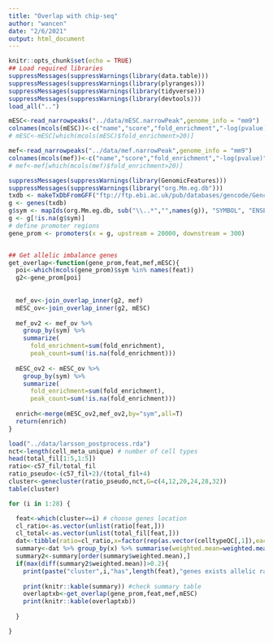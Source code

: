 ```yaml
---
title: "Overlap with chip-seq"
author: "wancen"
date: "2/6/2021"
output: html_document
---
```


```r
knitr::opts_chunk$set(echo = TRUE)
## Load required libraries
suppressMessages(suppressWarnings(library(data.table)))
suppressMessages(suppressWarnings(library(plyranges)))
suppressMessages(suppressWarnings(library(tidyverse)))
suppressMessages(suppressWarnings(library(devtools)))
load_all("..")
```


```r
mESC<-read_narrowpeaks("../data/mESC.narrowPeak",genome_info = "mm9")
colnames(mcols(mESC))<-c("name","score","fold_enrichment","-log(pvalue)","-log(FDR)/log(10)","summit")
# mESC<-mESC[which(mcols(mESC)$fold_enrichment>20)]

mef<-read_narrowpeaks("../data/mef.narrowPeak",genome_info = "mm9")
colnames(mcols(mef))<-c("name","score","fold_enrichment","-log(pvalue)","-log(FDR)/log(10)","summit")
# mef<-mef[which(mcols(mef)$fold_enrichment>20)]

suppressMessages(suppressWarnings(library(GenomicFeatures)))
suppressMessages(suppressWarnings(library("org.Mm.eg.db")))
txdb <- makeTxDbFromGFF("ftp://ftp.ebi.ac.uk/pub/databases/gencode/Gencode_mouse/release_M1/gencode.vM1.annotation.gtf.gz")
g <- genes(txdb)
g$sym <- mapIds(org.Mm.eg.db, sub("\\..*","",names(g)), "SYMBOL", "ENSEMBL")
g <- g[!is.na(g$sym)]
# define promoter regions
gene_prom <- promoters(x = g, upstream = 20000, downstream = 300)


## Get allelic imbalance genes
get_overlap<-function(gene_prom,feat,mef,mESC){
  poi<-which(mcols(gene_prom)$sym %in% names(feat))
  g2<-gene_prom[poi]
  
  
  mef_ov<-join_overlap_inner(g2, mef)
  mESC_ov<-join_overlap_inner(g2, mESC)
  
  mef_ov2 <- mef_ov %>%
    group_by(sym) %>%
    summarize(
      fold_enrichment=sum(fold_enrichment),
      peak_count=sum(!is.na(fold_enrichment)))
  
  mESC_ov2 <- mESC_ov %>%
    group_by(sym) %>%
    summarize(
      fold_enrichment=sum(fold_enrichment),
      peak_count=sum(!is.na(fold_enrichment)))
  
  enrich<-merge(mESC_ov2,mef_ov2,by="sym",all=T)
  return(enrich)
}
```

```r
load("../data/larsson_postprocess.rda")
nct<-length(cell_meta_unique) # number of cell types
head(total_fil[1:5,1:5])
ratio<-c57_fil/total_fil
ratio_pseudo<-(c57_fil+2)/(total_fil+4)
cluster<-genecluster(ratio_pseudo,nct,G=c(4,12,20,24,28,32))
table(cluster)
```

```r
for (i in 1:28) {

  feat<-which(cluster==i) # choose genes location
  cl_ratio<-as.vector(unlist(ratio[feat,]))
  cl_total<-as.vector(unlist(total_fil[feat,]))
  dat<-tibble(ratio=cl_ratio,x=factor(rep(as.vector(celltypeQC[,1]),each=length(feat)),levels = cell_meta_unique),cts=cl_total)
  summary<-dat %>% group_by(x) %>% summarise(weighted.mean=weighted.mean(ratio,cts,na.rm = T),mean=mean(ratio,na.rm = T),var=var(ratio,na.rm = T)) %>% data.frame()
  summary2<-summary[order(summary$weighted.mean),]
  if(max(diff(summary2$weighted.mean))>0.2){
    print(paste("cluster",i,"has",length(feat),"genes exists allelic ratio imbalance"))
    
    print(knitr::kable(summary)) #check summary table
    overlaptxb<-get_overlap(gene_prom,feat,mef,mESC)
    print(knitr::kable(overlaptxb))
    
  }  

}
```

